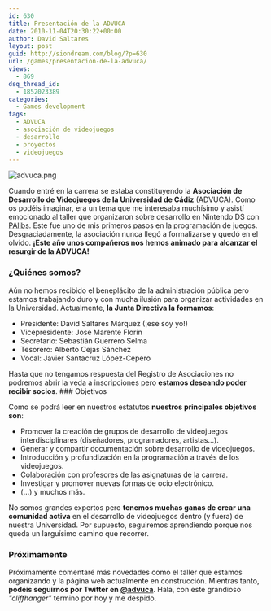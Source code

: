 ```yaml
---
id: 630
title: Presentación de la ADVUCA
date: 2010-11-04T20:30:22+00:00
author: David Saltares
layout: post
guid: http://siondream.com/blog/?p=630
url: /games/presentacion-de-la-advuca/
views:
  - 869
dsq_thread_id:
  - 1852023389
categories:
  - Games development
tags:
  - ADVUCA
  - asociación de videojuegos
  - desarrollo
  - proyectos
  - videojuegos
---
```


![advuca.png](/img/wp/advuca.png)

Cuando entré en la carrera se estaba constituyendo la **Asociación de Desarrollo de Videojuegos de la Universidad de Cádiz** (ADVUCA). Como os podéis imaginar, era un tema que me interesaba muchísimo y asistí emocionado al taller que organizaron sobre desarrollo en Nintendo DS con [PAlibs](http://palib-dev.com/). Este fue uno de mis primeros pasos en la programación de juegos. Desgraciadamente, la asociación nunca llegó a formalizarse y quedó en el olvido. **¡Este año unos compañeros nos hemos animado para alcanzar el resurgir de la ADVUCA!**

### ¿Quiénes somos?

Aún no hemos recibido el beneplácito de la administración pública pero estamos trabajando duro y con mucha ilusión para organizar actividades en la Universidad. Actualmente, **la Junta Directiva la formamos**:

*   Presidente: David Saltares Márquez (¡ese soy yo!)
*   Vicepresidente: Jose Marente Florín
*   Secretario: Sebastián Guerrero Selma
*   Tesorero: Alberto Cejas Sánchez
*   Vocal: Javier Santacruz López-Cepero

Hasta que no tengamos respuesta del Registro de Asociaciones no podremos abrir la veda a inscripciones pero **estamos deseando poder recibir socios**. ### Objetivos

Como se podrá leer en nuestros estatutos **nuestros principales objetivos son**:

*   Promover la creación de grupos de desarrollo de videojuegos interdisciplinares (diseñadores, programadores, artistas…).
*   Generar y compartir documentación sobre desarrollo de videojuegos.
*   Introducción y profundización en la programación a través de los videojuegos.
*   Colaboración con profesores de las asignaturas de la carrera.
*   Investigar y promover nuevas formas de ocio electrónico.
*   (…) y muchos más.

No somos grandes expertos pero **tenemos muchas ganas de crear una comunidad activa** en el desarrollo de videojuegos dentro (y fuera) de nuestra Universidad. Por supuesto, seguiremos aprendiendo porque nos queda un larguísimo camino que recorrer.

### Próximamente

Próximamente comentaré más novedades como el taller que estamos organizando y la página web actualmente en construcción. Mientras tanto, **podéis seguirnos por Twitter en [@advuca](http://twitter.com/#!/advuca)**. Hala, con este grandioso *"cliffhanger"* termino por hoy y me despido.